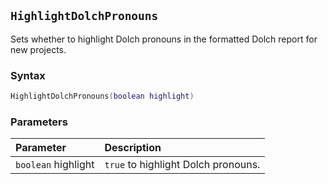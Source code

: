 ::: {.minipage data-latex="{\textwidth}"}
## `HighlightDolchPronouns`

Sets whether to highlight Dolch pronouns in the formatted Dolch report for new projects.

### Syntax {-}

``` .lua
HighlightDolchPronouns(boolean highlight)
```

### Parameters {-}

**Parameter** | **Description**
| :-- | :-- |
| `boolean` highlight | `true` to highlight Dolch pronouns. |
:::
